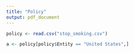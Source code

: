 ---
title: "Policy"
output: pdf_document
---

```{r}
policy <- read.csv("stop_smoking.csv")

a <- policy[policy$Entity == "United States",]

```

